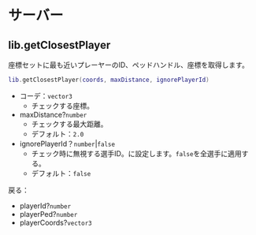 # サーバー

## lib.getClosestPlayer

座標セットに最も近いプレーヤーのID、ペッドハンドル、座標を取得します。

```lua
lib.getClosestPlayer(coords, maxDistance, ignorePlayerId)
```

* コーデ：`vector3`
  * チェックする座標。
* maxDistance?`number`
  * チェックする最大距離。
  * デフォルト：`2.0`
* ignorePlayerId？`number`|`false`
  * チェック時に無視する選手ID。に設定します。`false`を全選手に適用する。
  * デフォルト：`false`

戻る：

* playerId?`number`
* playerPed?`number`
* playerCoords?`vector3`
